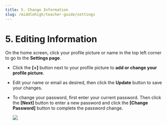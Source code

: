 ```yaml
---
title: 5. Change Information
slug: /middlehigh/teacher-guide/settings
---
```



# 5. Editing Information

On the home screen, click your profile picture or name in the top left corner to go to the **Settings page**.

- Click the **[+]** button next to your profile picture to **add or change your profile picture**.
- Edit your name or email as desired, then click the **Update** button to save your changes.
- To change your password, first enter your current password. Then click the **[Next]** button to enter a new password and click the **[Change Password]** button to complete the password change.

  <Image src="/img/en/middlehigh/teacher/10-01.jpg" size="lg" />
